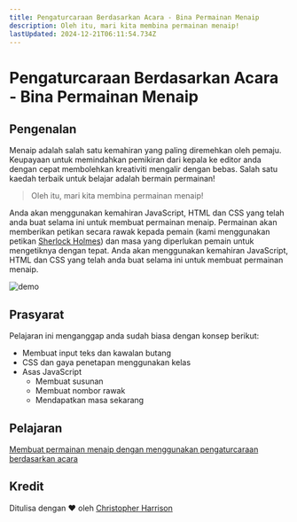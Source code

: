 ```yaml
---
title: Pengaturcaraan Berdasarkan Acara - Bina Permainan Menaip
description: Oleh itu, mari kita membina permainan menaip!
lastUpdated: 2024-12-21T06:11:54.734Z
---
```


# Pengaturcaraan Berdasarkan Acara - Bina Permainan Menaip

## Pengenalan

Menaip adalah salah satu kemahiran yang paling diremehkan oleh pemaju. Keupayaan untuk memindahkan pemikiran dari kepala ke editor anda dengan cepat membolehkan kreativiti mengalir dengan bebas. Salah satu kaedah terbaik untuk belajar adalah bermain permainan!

> Oleh itu, mari kita membina permainan menaip!

Anda akan menggunakan kemahiran JavaScript, HTML dan CSS yang telah anda buat selama ini untuk membuat permainan menaip. Permainan akan memberikan petikan secara rawak kepada pemain (kami menggunakan petikan [Sherlock Holmes](https://en.wikipedia.org/wiki/Sherlock_Holmes)) dan masa yang diperlukan pemain untuk mengetiknya dengan tepat. Anda akan menggunakan kemahiran JavaScript, HTML dan CSS yang telah anda buat selama ini untuk membuat permainan menaip.

![demo](../images/demo.gif)

## Prasyarat

Pelajaran ini menganggap anda sudah biasa dengan konsep berikut:

- Membuat input teks dan kawalan butang
- CSS dan gaya penetapan menggunakan kelas
- Asas JavaScript
  - Membuat susunan
  - Membuat nombor rawak
  - Mendapatkan masa sekarang

## Pelajaran

[Membuat permainan menaip dengan menggunakan pengaturcaraan berdasarkan acara](../typing-game/README.ms.md)

## Kredit 

Ditulisa dengan ♥️ oleh [Christopher Harrison](http://www.twitter.com/geektrainer)
